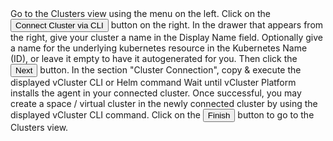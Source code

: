 
<Flow id="cluster-connect-ui">
  <Step>
    Go to the <NavStep>Clusters</NavStep> view using the menu on the left.
  </Step>
  <Step>
    Click on the <Button>Connect Cluster via CLI</Button> button on the right.
  </Step>
  <Step>
    In the drawer that appears from the right, give your cluster a name in the <Label>Display Name</Label> field.
    Optionally give a name for the underlying kubernetes resource in the <Label>Kubernetes Name (ID)</Label>, or leave it empty to have it autogenerated for you.
    Then click the <Button>Next</Button> button.
  </Step>
  <Step>
    In the section "Cluster Connection",  copy & execute the displayed vCluster CLI or Helm command
  </Step>
  <Step>
    Wait until vCluster Platform installs the agent in your connected cluster.
  </Step>
  <Step>
    Once successful, you may create a space / virtual cluster in the newly connected cluster by using the displayed vCluster CLI command.
  </Step>
  <Step>
    Click on the <Button>Finish</Button> button to go to the <NavStep>Clusters</NavStep> view.
  </Step>
</Flow>
